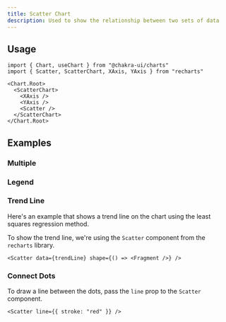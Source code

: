 ```yaml
---
title: Scatter Chart
description: Used to show the relationship between two sets of data
---
```


<ExampleTabs name="charts/scatter-chart-basic" />

## Usage

```tsx
import { Chart, useChart } from "@chakra-ui/charts"
import { Scatter, ScatterChart, XAxis, YAxis } from "recharts"
```

```tsx
<Chart.Root>
  <ScatterChart>
    <XAxis />
    <YAxis />
    <Scatter />
  </ScatterChart>
</Chart.Root>
```

## Examples

### Multiple

<ExampleTabs name="charts/scatter-chart-multiple" />

### Legend

<ExampleTabs name="charts/scatter-chart-legend" />

### Trend Line

Here's an example that shows a trend line on the chart using the least squares
regression method.

To show the trend line, we're using the `Scatter` component from the `recharts`
library.

```tsx
<Scatter data={trendLine} shape={() => <Fragment />} />
```

<ExampleTabs name="charts/scatter-chart-trend-line" />

### Connect Dots

To draw a line between the dots, pass the `line` prop to the `Scatter`
component.

```tsx
<Scatter line={{ stroke: "red" }} />
```

<ExampleTabs name="charts/scatter-chart-connect-dots" />
